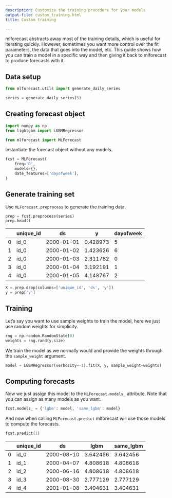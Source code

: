 ```yaml
---
description: Customize the training procedure for your models
output-file: custom_training.html
title: Custom training

---
```


mlforecast abstracts away most of the training details, which is useful
for iterating quickly. However, sometimes you want more control over the
fit parameters, the data that goes into the model, etc. This guide shows
how you can train a model in a specific way and then giving it back to
mlforecast to produce forecasts with it.

## Data setup

```python
from mlforecast.utils import generate_daily_series
```


```python
series = generate_daily_series(5)
```

## Creating forecast object

```python
import numpy as np
from lightgbm import LGBMRegressor

from mlforecast import MLForecast
```

Instantiate the forecast object without any models.

```python
fcst = MLForecast(
    freq='D',    
    models={},
    date_features=['dayofweek'],
)
```

## Generate training set

Use `MLForecast.preprocess` to generate the training data.

```python
prep = fcst.preprocess(series)
prep.head()
```

|     | unique_id | ds         | y        | dayofweek |
|-----|-----------|------------|----------|-----------|
| 0   | id_0      | 2000-01-01 | 0.428973 | 5         |
| 1   | id_0      | 2000-01-02 | 1.423626 | 6         |
| 2   | id_0      | 2000-01-03 | 2.311782 | 0         |
| 3   | id_0      | 2000-01-04 | 3.192191 | 1         |
| 4   | id_0      | 2000-01-05 | 4.148767 | 2         |

```python
X = prep.drop(columns=['unique_id', 'ds', 'y'])
y = prep['y']
```

## Training

Let’s say you want to use sample weights to train the model, here we
just use random weights for simplicity.

```python
rng = np.random.RandomState(0)
weights = rng.rand(y.size)
```

We train the model as we normally would and provide the weights through
the `sample_weight` argument.

```python
model = LGBMRegressor(verbosity=-1).fit(X, y, sample_weight=weights)
```

## Computing forecasts

Now we just assign this model to the `MLForecast.models_` attribute.
Note that you can assign as many models as you want.

```python
fcst.models_ = {'lgbm': model, 'same_lgbm': model}
```

And now when calling `MLForecast.predict` mlforecast will use those
models to compute the forecasts.

```python
fcst.predict(1)
```

|     | unique_id | ds         | lgbm     | same_lgbm |
|-----|-----------|------------|----------|-----------|
| 0   | id_0      | 2000-08-10 | 3.642456 | 3.642456  |
| 1   | id_1      | 2000-04-07 | 4.808618 | 4.808618  |
| 2   | id_2      | 2000-06-16 | 4.808618 | 4.808618  |
| 3   | id_3      | 2000-08-30 | 2.777129 | 2.777129  |
| 4   | id_4      | 2001-01-08 | 3.404631 | 3.404631  |

